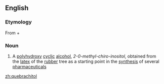 {{wikipedia}}
==English==

===Etymology===
From {{term|quebracho||lang=es}} + {{term|-itol}}

===Noun===
{{en-noun|-}}

# {{context|organic compound|lang=en}} A [[polyhydroxy]] [[cyclic]] [[alcohol]], ''2-0-methyl-chiro-inositol'', obtained from the [[latex]] of the [[rubber]] tree as a starting point in the [[synthesis]] of several [[pharmaceutical]]s

[[zh:quebrachitol]]